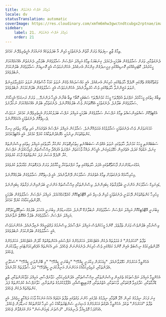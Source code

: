 ```yaml
---
title: އަމިއްލަ ނަފްސު ދެނެގަތުން
locale: dv
statusTranslation: automatic
coverImage: https://res.cloudinary.com/xmfm6mhw3gwctndtcubgx2rptnae/image/upload/v1740468922/small_cover_tratado_de_psicologia_revolucionaria_a4c0dca4e0.webp
sidebar:
    label: 21. އަމިއްލަ ނަފްސު ދެނެގަތުން
    order: 21
---
```

ތިމާގެ ޒާތީ ސިފަތައް ވަރަށް ގާތުން ދެނެގަތުމަކީ މުޅިން އާ ބަދަލުތަކެއް ގެނައުމަށް އެހީތެރިވެދޭނެ ކަމެކެވެ.

ދެނެގަތުމާއި، ވަރަށް ސަމާލުވެގެން ބެލުމަކީ ދެކަމެވެ. ގިނަބަޔަކު ތިމާގެ އަމިއްލަ ނަފްސަށް ސަމާލުވެގެން ބެލުމާއި، ދެނެގަތުން އެއްކަމެއްކަމަށް ހީކުރެއެވެ. ކޮޓަރިއެއްގައި ގޮނޑިއެއްގައި އިށީނދެގެން އިންކަން އެނގެއެވެ. އެހެންނަމަވެސް އެއީ ގޮނޑިއަށް ސަމާލުވެގެން ބެލުންކަމަށް ނުބެލެވެއެވެ.

ވަގުތުކޮޅެއްގެ ތެރޭގައި ނޭދެވޭ ޙާލަތެއްގައި ހުރިކަން އެނގެއެވެ. އެއީ މައްސަލައެއް ވެގެން ނުވަތަ ކަމަކާ ހާސްވެގެން ނުވަތަ ހަމަޖެހިލާފައިނެތް ނުވަތަ ޔަޤީންނުވާ ޙާލަތެއްގައި ވެސް ހުރެވިދާނެއެވެ. އެހެންނަމަވެސް އެއީ ސަމާލުވެގެން ބެލުންކަމަކަށް ނުބެލެވެއެވެ.

ތިބާގެ ހިތުގައި މީހަކާމެދު ނަފްރަތު އުފެދޭތަ؟ މީހަކު ކަމުނުދޭތަ؟ ސަބަބަކީ ކޮބާ؟ ތިބާ ބުނާނެ އެމީހާ ދަންނަމޭ... ވަރަށް ރަނގަޅު! އެމީހާއަށް ސަމާލުވެގެން ބަލާށެވެ. ދެނެގަތުމަކީ އެއްގޮތަކަށް ވެސް ބެލުމެއްނޫނެވެ. ދެނެގަތުމާއި ބެލުން އެއްކަމެއްކަމަށް ނުހަދާށެވެ.

އެކްޓިވްކޮށް ސައްތައިންސައްތަ ތިމާގެ ނަފްސަށް ސަމާލުވެގެން ބެލުމަކީ އަމިއްލަ ނަފްސު ބަދަލުކުރުމަށް އެހީތެރިވެދޭނެ ކަމެކެވެ. ނަމަވެސް ޕެސިވްކޮށް ދެނެގަތުމަކީ އެކަމެއްނޫނެވެ.

ހަމަކަށަވަރުން ވެސް ދެނެގަތުމަކީ ސަމާލުވުމުގެ ޢަމަލެއްނޫނެވެ. ސަމާލުކަން އަމިއްލަ ނަފްސުގެ އެތެރެއަށް، އަދި ތިމާގެ ހިތުގައި ހިނގާ ކަންތައްތަކަށް ދިނުމަކީ ހެޔޮއެދުންތަކާއެކު ކުރެވޭ ކަމެކެވެ. އެއީ އެކްޓިވްކަމެކެވެ.

ސަބަބެއްނެތި މީހަކު ކަމުނުދާ ޙާލަތުގައި ނުވަތަ އެއްވެސް ސަބަބެއްނެތި ހިތުހުރިގޮތަކަށް ކަންކުރާ ޙާލަތުގައި އަމިއްލަ ހިތުގައި ވިސްނުންތައް ގިނަވެ، އަޑުތައް ގަދަވެ، އެތެރެއިން ހަޅޭލަވައިގަނެ، އެމީހުން ދައްކާ ވާހަކަތައް، ނަފްރަތު އުފައްދާ އިޙްސާސްތައް، މުޅިމާޙައުލުން ނަފްސަށް ކުރާ ނޭދެވޭ އަސަރު ފަދަ ކަންތައްތައް ފާހަގަ ކުރެވެއެވެ.

އަޅުގަނޑުމެންނަށް ފާހަގަވާގޮތުގައި އެފަދަ ޙާލަތެއްގައި ތިމާ ނަފްރަތުކުރާ މީހާއާމެދު ވަރަށް ދެރަގޮތަކަށް މުޢާމަލާތު ކުރެވެއެވެ.

މިހުރިހާކަމެއް ދެނެގަތުމަށް ތިމާގެ އެތެރެއަށް ސަމާލުކަން ދޭންވާނެއެވެ. އެއީ ޕެސިވްކޮށް ސަމާލުވެގެން ބެލުމެއްނޫނެވެ.

ޑައިނަމިކް ސަމާލުކަން އަންނަނީ ބަލާފަރާތުގެ ކިބައިންނެވެ. ވިސްނުންތަކާއި އިޙްސާސްތައް އަންނަނީ ބަލަންއިންނަ ފަރާތުގެ ކިބައިންނެވެ.

މިހުރިހާ ކަންތައްތަކުން ދޭހަވަނީ ދެނެގަތުމަކީ މުޅިން ޕެސިވް އަދި އޮޓޮމެޓިކްކޮށް ކުރެވޭކަމެއްކަމެވެ. އަމިއްލަ ނަފްސަށް ސަމާލުވެގެން ބެލުމަކީ ހޭލުންތެރިކަމާއެކު ކުރެވޭ ކަމެކެވެ.

މިބުނަނީ އޮޓޮމެޓިކްކޮށް އަމިއްލަ ނަފްސަށް ސަމާލުވެގެން ނުބަލާށެކޭ ނޫނެވެ. އަޅުގަނޑުމެން މިބުނަނީ އެކަހަލަ ބެލުމެއް ސައިކޮލޮޖިކަލްކޮށް އަމިއްލަ ނަފްސަށް ސަމާލުވެގެން ބެލުމާ އެއްގޮތް ނުވާނެއެވެ.

ވިސްނުމާއި ބެލުންވެސް ވަރަށް ތަފާތެވެ. ކޮންމެ މީހަކަށްވެސް އަމިއްލަ ނަފްސާމެދު ވިސްނުމުގެ ލަގްޒަރީއެއް ނެގިދާނެއެވެ. އެހެންނަމަވެސް އެއީ ސަމާލުވެގެން ބެލުންކަމަށް ނުބެލެވެއެވެ.

ތަފާތު "އަހަރެމެން" ގެ ޢަމަލުތައް ދެކެން އެބަޖެހެއެވެ. އަހަރެމެންގެ ނަފްސުގައި އެކަންތައްތައް ހޯދަން އެބަޖެހެއެވެ. އަހަރެމެންގެ ހޭލުންތެރިކަމުގެ ނިސްބަތް އެއިން ކޮންމެ ކަމެއްގައި ވެސް ހުރިކަން ދެނެގަންނަން ޖެހެއެވެ. އަދި އެކަންތައް އުފެއްދިކަމަށްޓަކައި ހިތާމަކުރަން ޖެހެއެވެ.

އެހެންވީމާ އަހަރެމެން ހަޅޭލަވާނެއެވެ. "މިއަހަރެން މިކުރަނީ ކީއްހޭ؟" "މިބުނަނީ ކީއްހޭ؟" "މި ބޭނުންވަނީ ކީއްހޭ؟" "ޝަހުވާނީ އެދުންތަކާއި، ރުޅިވެރިކަމާއެކު އަހަންނަށް އަނިޔާކުރަނީ ކީއްވެހޭ؟" ފަދަ ސުވާލުތައް ކުރާނެއެވެ.

އެހެންވީމާ އަމިއްލަ ނަފްސުތަކުގެ ތެރެއިން ވިސްނުންތަކާއި، އިޙްސާސްތަކާއި، އެދުންވެރިކަމާއި، ހަވާނަފްސާއި، އަމިއްލަ މަޖާކުރުންތަކާއި، ޒާތީ ޑްރާމާތަކާއި، ހަދާފައިވާ ދޮގުތަކާއި، ވާހަކަތަކާއި، އުޒުރުތަކާއި، މޮރުބިޑިޓީސްއާއި، އުފާފާޅުކުރުމުގެ ތަންތަނާއި، ހަވާނަފްސުގެ ކުރެހުންތައް ފަދަ ކަންތައްތައް ދެކެން ޖެހެއެވެ.

ގިނަ ފަހަރު ނިދުމުގެ ކުރިން ހޭލާ އޮތުމާއި ނިދުމުގެ މެދުގައި ހުންނަ ވަގުތުގައި ތަފާތު އަޑުތައް އެކަކު އަނެކަކާ ވާހަކަ ދައްކާތީ ހީވެއެވެ. އެއީ ތަފާތު "އަހަރެމެން" ތަކެވެ. އެހެންވީމާ އެވަގުތު އަހަރެމެންގެ މެޝިނަރީ ސެންޓަރުތަކާއެކު ހުރި ހުރިހާ ގުޅުންތަކެއް ކަނޑާލަން ޖެހެއެވެ. އެއަށްފަހު މޮލެކިއުލާ ދުނިޔެއަށް، "ފަސްވަނަ ޑައިމަންޝަން" އަށް ޣަރަޤުވާން ޖެހެއެވެ.
